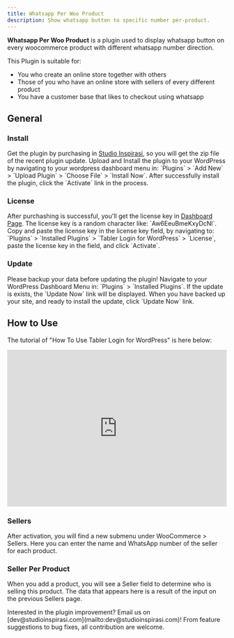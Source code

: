 ```yaml
---
title: Whatsapp Per Woo Product
description: Show whatsapp button to specific number per-product.
---
```


**Whatsapp Per Woo Product** is a plugin used to display whatsapp button on every woocommerce product with different whatsapp number direction.

This Plugin is suitable for:
- You who create an online store together with others
- Those of you who have an online store with sellers of every different product
- You have a customer base that likes to checkout using whatsapp

##  General

###  Install

<Stepper>
  <StepperItem title="Step 1: Download">
    Get the plugin by purchasing in <a href="https://studioinspirasi.com/product/tabler-login-for-wordpress/?lang=en" target="_blank">Studio Inspirasi</a>, so you will get the zip file of the recent plugin update.
  </StepperItem>
  <StepperItem title="Step 2: Upload & Install">
    Upload and Install the plugin to your WordPress by navigating to your wordpress dashboard menu in: `Plugins` > `Add New` > `Upload Plugin` > `Choose File` > `Install Now`.
  </StepperItem>
  <StepperItem title="Step 3: Activate">
    After successfully install the plugin, click the `Activate` link in the process.
  </StepperItem>
</Stepper>

###  License

<Stepper>
  <StepperItem title="Step 1: Get License">
    After purchashing is successful, you'll get the license key in <a href="https://studioinspirasi.com/my-account/license-key/" target="_blank">Dashboard Page</a>. The license key is a random character like: `Aw6EeuBmeKxyDcNl`.
  </StepperItem>
  <StepperItem title="Step 2: Copy & Paste License Key">
    Copy and paste the license key in the license key field, by navigating to: `Plugins` > `Installed Plugins` > `Tabler Login for WordPress` > `License`, paste the license key in the field, and click `Activate`.
  </StepperItem>
</Stepper>

###  Update

<Note title="📣 Caution"> 
 Please backup your data before updating the plugin!
</Note>

<Stepper>
  <StepperItem title="Step 1: Check Update">
    Navigate to your WordPress Dashboard Menu in: `Plugins` > `Installed Plugins`. If the update is exists, the `Update Now` link will be displayed.
  </StepperItem>
  <StepperItem title="Step 2: Update Now">
    When you have backed up your site, and ready to install the update, click `Update Now` link.
  </StepperItem>
</Stepper>

##  How to Use

The tutorial of "How To Use Tabler Login for WordPress" is here below:

<iframe width="100%" height="360px" src="https://www.youtube.com/embed/NlIZSWz3FME?si=mMGtXPRmSf-ggFc4" title="YouTube video player" frameborder="0" allow="accelerometer; autoplay; clipboard-write; encrypted-media; gyroscope; picture-in-picture; web-share" referrerpolicy="strict-origin-when-cross-origin" allowfullscreen></iframe>

### Sellers

After activation, you will find a new submenu under WooCommerce > Sellers. Here you can enter the name and WhatsApp number of the seller for each product.

### Seller Per Product

When you add a product, you will see a Seller field to determine who is selling this product. The data that appears here is a result of the input on the previous Sellers page.

<Note title="📂 Make The Plugin Better"> 
 Interested in the plugin improvement? Email us on [dev@studioinspirasi.com](mailto:dev@studioinspirasi.com)! From feature suggestions to bug fixes, all contribution are welcome.
</Note>